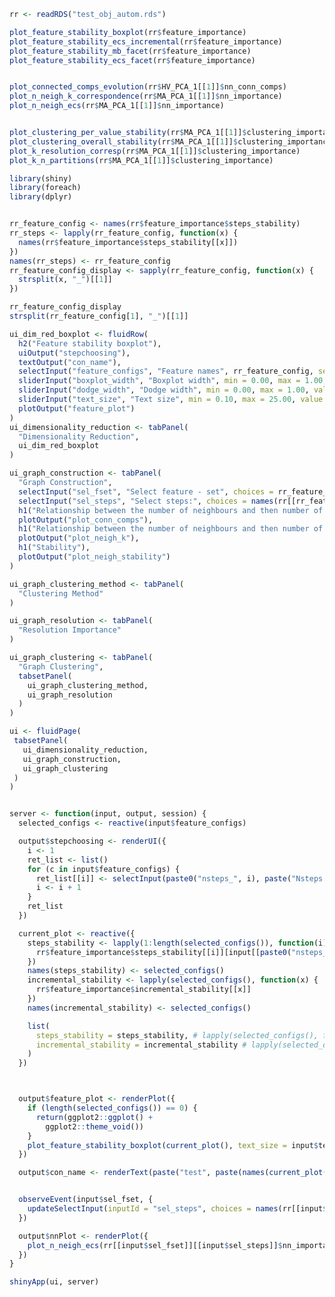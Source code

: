 ```r
rr <- readRDS("test_obj_autom.rds")
```


```r
plot_feature_stability_boxplot(rr$feature_importance)
plot_feature_stability_ecs_incremental(rr$feature_importance)
plot_feature_stability_mb_facet(rr$feature_importance)
plot_feature_stability_ecs_facet(rr$feature_importance)


plot_connected_comps_evolution(rr$HV_PCA_1[[1]]$nn_conn_comps)
plot_n_neigh_k_correspondence(rr$MA_PCA_1[[1]]$nn_importance)
plot_n_neigh_ecs(rr$MA_PCA_1[[1]]$nn_importance)


plot_clustering_per_value_stability(rr$MA_PCA_1[[1]]$clustering_importance)
plot_clustering_overall_stability(rr$MA_PCA_1[[1]]$clustering_importance)
plot_k_resolution_corresp(rr$MA_PCA_1[[1]]$clustering_importance)
plot_k_n_partitions(rr$MA_PCA_1[[1]]$clustering_importance)
```


```r
library(shiny)
library(foreach)
library(dplyr)


rr_feature_config <- names(rr$feature_importance$steps_stability)
rr_steps <- lapply(rr_feature_config, function(x) {
  names(rr$feature_importance$steps_stability[[x]])
})
names(rr_steps) <- rr_feature_config
rr_feature_config_display <- sapply(rr_feature_config, function(x) {
  strsplit(x, "_")[[1]]
})

rr_feature_config_display
strsplit(rr_feature_config[1], "_")[[1]]
```



```r
ui_dim_red_boxplot <- fluidRow(
  h2("Feature stability boxplot"),
  uiOutput("stepchoosing"),
  textOutput("con_name"),
  selectInput("feature_configs", "Feature names", rr_feature_config, selected = rr_feature_config, multiple = TRUE),
  sliderInput("boxplot_width", "Boxplot width", min = 0.00, max = 1.00, value = 0.40),
  sliderInput("dodge_width", "Dodge width", min = 0.00, max = 1.00, value = 0.70),
  sliderInput("text_size", "Text size", min = 0.10, max = 25.00, value = 4.00),
  plotOutput("feature_plot")
)
ui_dimensionality_reduction <- tabPanel(
  "Dimensionality Reduction",
  ui_dim_red_boxplot
)
```

```r

ui_graph_construction <- tabPanel(
  "Graph Construction",
  selectInput("sel_fset", "Select feature - set", choices = rr_feature_config, selected = rr_feature_config[1], multiple = FALSE),
  selectInput("sel_steps", "Select steps:", choices = names(rr[[rr_feature_config[1]]]), selected = names(rr[[rr_feature_config[1]]])[1], multiple = FALSE),
  h1("Relationship between the number of neighbours and then number of connected components"),
  plotOutput("plot_conn_comps"),
  h1("Relationship between the number of neighbours and then number of clusters"),
  plotOutput("plot_neigh_k"),
  h1("Stability"),
  plotOutput("plot_neigh_stability")
)

ui_graph_clustering_method <- tabPanel(
  "Clustering Method"
)

ui_graph_resolution <- tabPanel(
  "Resolution Importance"
)

ui_graph_clustering <- tabPanel(
  "Graph Clustering",
  tabsetPanel(
    ui_graph_clustering_method,
    ui_graph_resolution
  )
)
```

```r
ui <- fluidPage(
 tabsetPanel(
   ui_dimensionality_reduction,
   ui_graph_construction,
   ui_graph_clustering
 ) 
)
```

```r

```


```r
server <- function(input, output, session) {
  selected_configs <- reactive(input$feature_configs)

  output$stepchoosing <- renderUI({
    i <- 1
    ret_list <- list()
    for (c in input$feature_configs) {
      ret_list[[i]] <- selectInput(paste0("nsteps_", i), paste("Nsteps for", c), choices = names(rr$feature_importance$steps_stability[[c]]), selected = names(rr$feature_importance$steps_stability[[c]]), multiple = TRUE)
      i <- i + 1
    }
    ret_list
  })

  current_plot <- reactive({
    steps_stability <- lapply(1:length(selected_configs()), function(i) {
      rr$feature_importance$steps_stability[[i]][input[[paste0("nsteps_", i)]]]
    })
    names(steps_stability) <- selected_configs()
    incremental_stability <- lapply(selected_configs(), function(x) {
      rr$feature_importance$incremental_stability[[x]]
    })
    names(incremental_stability) <- selected_configs()

    list(
      steps_stability = steps_stability, # lapply(selected_configs(), function(x) {rr$feature_importance$steps_stability[[x]]}),
      incremental_stability = incremental_stability # lapply(selected_configs(), function(x) {rr$feature_importance$incremental_stability[[x]]}),
    )
  })



  output$feature_plot <- renderPlot({
    if (length(selected_configs()) == 0) {
      return(ggplot2::ggplot() +
        ggplot2::theme_void())
    }
    plot_feature_stability_boxplot(current_plot(), text_size = input$text_size, boxplot_width = input$boxplot_width, dodge_width = input$dodge_width)
  })

  output$con_name <- renderText(paste("test", paste(names(current_plot()$steps_stability), collapse = " ")))


  observeEvent(input$sel_fset, {
    updateSelectInput(inputId = "sel_steps", choices = names(rr[[input$sel_fset]]), selected = names(rr[[input$sel_fset]])[1])
  })

  output$nnPlot <- renderPlot({
    plot_n_neigh_ecs(rr[[input$sel_fset]][[input$sel_steps]]$nn_importance)
  })
}
```



```r
shinyApp(ui, server)
```
